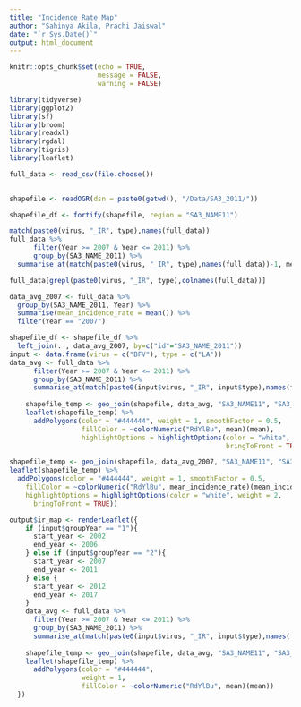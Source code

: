 ```yaml
---
title: "Incidence Rate Map"
author: "Sahinya Akila, Prachi Jaiswal"
date: "`r Sys.Date()`"
output: html_document
---
```


```r
knitr::opts_chunk$set(echo = TRUE,
                      message = FALSE,
                      warning = FALSE)
```

```r
library(tidyverse)
library(ggplot2)
library(sf)
library(broom)
library(readxl)
library(rgdal)
library(tigris)
library(leaflet)
```

```r
full_data <- read_csv(file.choose())
 
```

```r
shapefile <- readOGR(dsn = paste0(getwd(), "/Data/SA3_2011/"))

shapefile_df <- fortify(shapefile, region = "SA3_NAME11")

match(paste0(virus, "_IR", type),names(full_data))
full_data %>% 
      filter(Year >= 2007 & Year <= 2011) %>% 
      group_by(SA3_NAME_2011) %>% 
  summarise_at(match(paste0(virus, "_IR", type),names(full_data))-1, mean)

full_data[grepl(paste0(virus, "_IR", type),colnames(full_data))]

data_avg_2007 <- full_data %>% 
  group_by(SA3_NAME_2011, Year) %>% 
  summarise(mean_incidence_rate = mean()) %>% 
  filter(Year == "2007")

shapefile_df <- shapefile_df %>%
  left_join(. , data_avg_2007, by=c("id"="SA3_NAME_2011"))
input <- data.frame(virus = c("BFV"), type = c("LA"))
data_avg <- full_data %>% 
      filter(Year >= 2007 & Year <= 2011) %>% 
      group_by(SA3_NAME_2011) %>% 
      summarise_at(match(paste0(input$virus, "_IR", input$type),names(full_data))-1, list(mean = mean))
    
    shapefile_temp <- geo_join(shapefile, data_avg, "SA3_NAME11", "SA3_NAME_2011")
    leaflet(shapefile_temp) %>%
      addPolygons(color = "#444444", weight = 1, smoothFactor = 0.5,
                  fillColor = ~colorNumeric("RdYlBu", mean)(mean),
                  highlightOptions = highlightOptions(color = "white", weight = 2,
                                                      bringToFront = TRUE))
```

```r
shapefile_temp <- geo_join(shapefile, data_avg_2007, "SA3_NAME11", "SA3_NAME_2011")
leaflet(shapefile_temp) %>%
  addPolygons(color = "#444444", weight = 1, smoothFactor = 0.5,
    fillColor = ~colorNumeric("RdYlBu", mean_incidence_rate)(mean_incidence_rate),
    highlightOptions = highlightOptions(color = "white", weight = 2,
      bringToFront = TRUE))

```

```r
output$ir_map <- renderLeaflet({
    if (input$groupYear == "1"){
      start_year <- 2002
      end_year <- 2006
    } else if (input$groupYear == "2"){
      start_year <- 2007
      end_year <- 2011
    } else {
      start_year <- 2012
      end_year <- 2017
    }
    data_avg <- full_data %>% 
      filter(Year >= 2007 & Year <= 2011) %>% 
      group_by(SA3_NAME_2011) %>% 
      summarise_at(match(paste0(input$virus, "_IR", input$type),names(full_data))-1, list(mean = mean))
    
    shapefile_temp <- geo_join(shapefile, data_avg, "SA3_NAME11", "SA3_NAME_2011")
    leaflet(shapefile_temp) %>%
      addPolygons(color = "#444444", 
                  weight = 1, 
                  fillColor = ~colorNumeric("RdYlBu", mean)(mean))
  })
```

